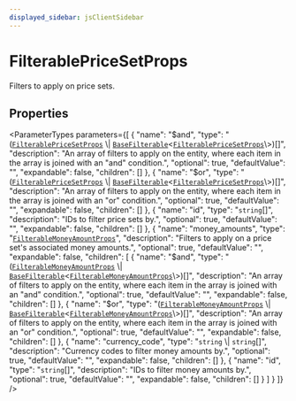 ```yaml
---
displayed_sidebar: jsClientSidebar
---
```



# FilterablePriceSetProps

Filters to apply on price sets.

## Properties

<ParameterTypes parameters={[
  {
    "name": "$and",
    "type": "([`FilterablePriceSetProps`](internal.internal-1.PricingTypes.FilterablePriceSetProps.mdx) \\| [`BaseFilterable`](../../DAL/interfaces/internal.internal-1.DAL.BaseFilterable.mdx)<[`FilterablePriceSetProps`](internal.internal-1.PricingTypes.FilterablePriceSetProps.mdx)\\>)[]",
    "description": "An array of filters to apply on the entity, where each item in the array is joined with an \"and\" condition.",
    "optional": true,
    "defaultValue": "",
    "expandable": false,
    "children": []
  },
  {
    "name": "$or",
    "type": "([`FilterablePriceSetProps`](internal.internal-1.PricingTypes.FilterablePriceSetProps.mdx) \\| [`BaseFilterable`](../../DAL/interfaces/internal.internal-1.DAL.BaseFilterable.mdx)<[`FilterablePriceSetProps`](internal.internal-1.PricingTypes.FilterablePriceSetProps.mdx)\\>)[]",
    "description": "An array of filters to apply on the entity, where each item in the array is joined with an \"or\" condition.",
    "optional": true,
    "defaultValue": "",
    "expandable": false,
    "children": []
  },
  {
    "name": "id",
    "type": "`string`[]",
    "description": "IDs to filter price sets by.",
    "optional": true,
    "defaultValue": "",
    "expandable": false,
    "children": []
  },
  {
    "name": "money_amounts",
    "type": "[`FilterableMoneyAmountProps`](internal.internal-1.PricingTypes.FilterableMoneyAmountProps.mdx)",
    "description": "Filters to apply on a price set's associated money amounts.",
    "optional": true,
    "defaultValue": "",
    "expandable": false,
    "children": [
      {
        "name": "$and",
        "type": "([`FilterableMoneyAmountProps`](internal.internal-1.PricingTypes.FilterableMoneyAmountProps.mdx) \\| [`BaseFilterable`](../../DAL/interfaces/internal.internal-1.DAL.BaseFilterable.mdx)<[`FilterableMoneyAmountProps`](internal.internal-1.PricingTypes.FilterableMoneyAmountProps.mdx)\\>)[]",
        "description": "An array of filters to apply on the entity, where each item in the array is joined with an \"and\" condition.",
        "optional": true,
        "defaultValue": "",
        "expandable": false,
        "children": []
      },
      {
        "name": "$or",
        "type": "([`FilterableMoneyAmountProps`](internal.internal-1.PricingTypes.FilterableMoneyAmountProps.mdx) \\| [`BaseFilterable`](../../DAL/interfaces/internal.internal-1.DAL.BaseFilterable.mdx)<[`FilterableMoneyAmountProps`](internal.internal-1.PricingTypes.FilterableMoneyAmountProps.mdx)\\>)[]",
        "description": "An array of filters to apply on the entity, where each item in the array is joined with an \"or\" condition.",
        "optional": true,
        "defaultValue": "",
        "expandable": false,
        "children": []
      },
      {
        "name": "currency_code",
        "type": "`string` \\| `string`[]",
        "description": "Currency codes to filter money amounts by.",
        "optional": true,
        "defaultValue": "",
        "expandable": false,
        "children": []
      },
      {
        "name": "id",
        "type": "`string`[]",
        "description": "IDs to filter money amounts by.",
        "optional": true,
        "defaultValue": "",
        "expandable": false,
        "children": []
      }
    ]
  }
]} />
